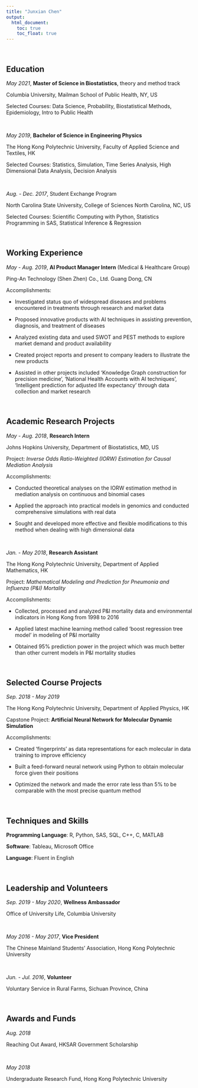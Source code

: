 ```yaml
---
title: "Junxian Chen"
output: 
  html_document:
    toc: true
    toc_float: true
---
```


<br/>

## Education

*May 2021*, **Master of Science in Biostatistics**, theory and method track

Columbia University, Mailman School of Public Health, NY, US

Selected Courses: Data Science, Probability, Biostatistical Methods, Epidemiology, Intro to Public Health

<br/>

*May 2019*, **Bachelor of Science in Engineering Physics**

The Hong Kong Polytechnic University, Faculty of Applied Science and Textiles, HK

Selected Courses: Statistics, Simulation, Time Series Analysis, High Dimensional Data Analysis, Decision Analysis

<br/>

*Aug. - Dec. 2017*, Student Exchange Program

North Carolina State University, College of Sciences North Carolina, NC, US 

Selected Courses: Scientific Computing with Python, Statistics Programming in SAS, Statistical Inference & Regression

<br/>

## Working Experience 

*May - Aug. 2019*, **AI Product Manager Intern** (Medical & Healthcare Group) 

Ping-An Technology (Shen Zhen) Co., Ltd. Guang Dong, CN 

Accomplishments:

* Investigated status quo of widespread diseases and problems encountered in treatments through research and market data

* Proposed innovative products with AI techniques in assisting prevention, diagnosis, and treatment of diseases

* Analyzed existing data and used SWOT and PEST methods to explore market demand and product availability

* Created project reports and present to company leaders to illustrate the new products

* Assisted in other projects included ‘Knowledge Graph construction for precision medicine’, ‘National Health Accounts with AI techniques’, ‘Intelligent prediction for adjusted life expectancy’ through data collection and market research

<br/>

## Academic Research Projects

*May - Aug. 2018*, **Research Intern** 

Johns Hopkins University, Department of Biostatistics, MD, US 

Project: *Inverse Odds Ratio-Weighted (IORW) Estimation for Causal Mediation Analysis*

Accomplishments:

* Conducted theoretical analyses on the IORW estimation method in mediation analysis on continuous and binomial cases 

* Applied the approach into practical models in genomics and conducted comprehensive simulations with real data

* Sought and developed more effective and flexible modifications to this method when dealing with high dimensional data 

<br/>

*Jan. - May 2018*, **Research Assistant**

The Hong Kong Polytechnic University, Department of Applied Mathematics, HK 

Project: *Mathematical Modeling and Prediction for Pneumonia and Influenza (P&I) Mortality*

Accomplishments:

* Collected, processed and analyzed P&I mortality data and environmental indicators in Hong Kong from 1998 to 2016

* Applied latest machine learning method called ‘boost regression tree model’ in modeling of P&I mortality

* Obtained 95% prediction power in the project which was much better than other current models in P&I mortality studies

<br/>

## Selected Course Projects

*Sep. 2018 - May 2019*

The Hong Kong Polytechnic University, Department of Applied Physics, HK

Capstone Project: **Artificial Neural Network for Molecular Dynamic Simulation**

Accomplishments:

* Created ‘fingerprints’ as data representations for each molecular in data training to improve efficiency

* Built a feed-forward neural network using Python to obtain molecular force given their positions

* Optimized the network and made the error rate less than 5% to be comparable with the most precise quantum method

<br/>

## Techniques and Skills

**Programming Language**: R, Python, SAS, SQL, C++, C, MATLAB 

**Software**: Tableau, Microsoft Office

**Language**: Fluent in English

<br/>

## Leadership and Volunteers

*Sep. 2019 - May 2020*, **Wellness Ambassador**

Office of University Life, Columbia University

<br/>

*May 2016 - May 2017*, **Vice President**

The Chinese Mainland Students’ Association, Hong Kong Polytechnic University 

<br/>

*Jun. - Jul. 2016*, **Volunteer**

Voluntary Service in Rural Farms, Sichuan Province, China

<br/>

## Awards and Funds

*Aug. 2018*

Reaching Out Award, HKSAR Government Scholarship

<br/>

*May 2018*

Undergraduate Research Fund, Hong Kong Polytechnic University
